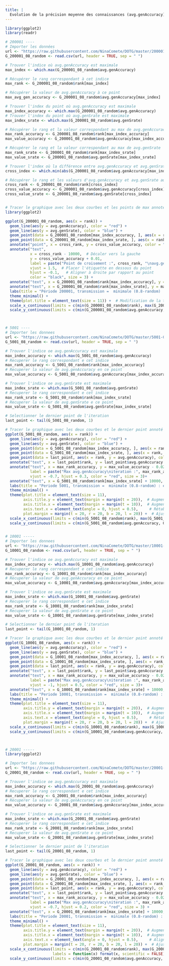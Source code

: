 ```yaml
---
title: |
  Evolution de la précision moyenne des connaissances (avg.genAccuracy) et du succès moyen des interactions (avg.genSrate) des agents selon leur durée d'existence (période), avec un taux de transmission minimal (0.8-random)
---
```


```r
library(ggplot2)
library(readr)

# 200001 ----
# Importer les données
url <- "https://raw.githubusercontent.com/NinaComete/DOTG/master/200001-0.8-random/average.csv"
G_200001_08_random <- read.csv(url, header = TRUE, sep = " ")

# Trouver l'indice où avg.genAccuracy est maximale
max_index <- which.max(G_200001_08_random$avg.genAccuracy)

# Récupérer le rang correspondant à cet indice
max_rank <- G_200001_08_random$rank[max_index]

# Récupérer la valeur de avg.genAccuracy à ce point
max_avg_gen_accuracy <- G_200001_08_random$avg.genAccuracy[max_index]

# Trouver l'index du point où avg.genAccuracy est maximale
max_index_accuracy <- which.max(G_200001_08_random$avg.genAccuracy)
# Trouver l'index du point où avg.genSrate est maximale
max_index_srate <- which.max(G_200001_08_random$avg.genSrate)

# Récupérer le rang et la valeur correspondant au max de avg.genAccuracy
max_rank_accuracy <- G_200001_08_random$rank[max_index_accuracy]
max_value_accuracy <- G_200001_08_random$avg.genAccuracy[max_index_accuracy]

# Récupérer le rang et la valeur correspondant au max de avg.genSrate
max_rank_srate <- G_200001_08_random$rank[max_index_srate]
max_value_srate <- G_200001_08_random$avg.genSrate[max_index_srate]

# Trouver l'index où la différence entre avg.genAccuracy et avg.genSrate est minimale
cross_index <- which.min(abs(G_200001_08_random$avg.genAccuracy[max_index_accuracy] - G_200001_08_random$avg.genSrate))

# Récupérer le rang et les valeurs d'avg.genAccuracy et avg.genSrate au point de croisement
cross_rank <- G_200001_08_random$rank[cross_index]
cross_value_accuracy <- G_200001_08_random$avg.genAccuracy[cross_index]
cross_value_srate <- G_200001_08_random$avg.genSrate[cross_index]


# Tracer le graphique avec les deux courbes et les points de max annotés
library(ggplot2)

ggplot(G_200001_08_random, aes(x = rank)) + 
  geom_line(aes(y = avg.genAccuracy), color = "red") +
  geom_line(aes(y = avg.genSrate), color = "blue") +
  geom_point(data = G_200001_08_random[max_index_accuracy, ], aes(x = rank, y = avg.genAccuracy), color = "red", size = 3) +
  geom_point(data = G_200001_08_random[max_index_srate, ], aes(x = rank, y = avg.genSrate), color = "blue", size = 3) +
  annotate("point", x = cross_rank, y = cross_value_accuracy, color = "black", size = 3) +
  annotate("text", 
           x = cross_rank - 10000,  # Décaler vers la gauche
           y = cross_value_accuracy + 0.01, 
           label = paste("Point de croisement :", cross_rank, "\navg.genAccuracy =", round(cross_value_accuracy, digits = 4), "\navg.genSrate =", round(cross_value_srate, digits = 4)), 
           vjust = 1.5,  # Placer l'étiquette en dessous du point
           hjust = -0.1,   # Aligner à droite par rapport au point
           color = "black", size = 3) +
  annotate("text", x = G_200001_08_random$rank[max_index_accuracy], y = max_value_accuracy - 0.02, label = paste("Max avg.genAccuracy \nitération:", max_rank_accuracy, ", value =", round(max_value_accuracy, digits = 4)), vjust = -1, hjust = 0.5, color = "red", size = 3) +
  annotate("text", x = G_200001_08_random$rank[max_index_srate], y = max_value_srate - 0.02, label = paste("Max avg.genSrate : itération ", max_rank_srate, ", value =", round(max_value_srate, digits = 4)), vjust = -1.4, hjust = 1.1, color = "blue", size = 3) +
  labs(title = "Période 200001, transmission =  minimale (0.8-random) : évolution de la précision moyenne des \nconnaissances (avg.genAccuracy)  et du succès moyen des interactions (avg.genSrate)") +
  theme_minimal() +
  theme(plot.title = element_text(size = 11)) +  # Modification de la taille de la police du titre
  scale_x_continuous(limits = c(min(G_200001_08_random$rank), max(G_200001_08_random$rank) + 30000)) +  # Augmenter les limites de l'axe x
  scale_y_continuous(limits = c(min(G_200001_08_random$avg.genAccuracy, G_200001_08_random$avg.genSrate), max(G_200001_08_random$avg.genAccuracy, G_200001_08_random$avg.genSrate) + 0.2))  # Augmenter les limites de l'axe y



# 5001 ----
# Importer les donnees
url <- "https://raw.githubusercontent.com/NinaComete/DOTG/master/5001-0.8-random/average.csv"
G_5001_08_random <- read.csv(url, header = TRUE, sep = " ")

# Trouver l'indice oe avg.genAccuracy est maximale
max_index_accuracy <- which.max(G_5001_08_random$avg.genAccuracy)
# Recuperer le rang correspondant e cet indice
max_rank_accuracy <- G_5001_08_random$rank[max_index_accuracy]
# Recuperer la valeur de avg.genAccuracy en ce point
max_value_accuracy <- G_5001_08_random$avg.genAccuracy[max_index_accuracy]

# Trouver l'indice oe avg.genSrate est maximale
max_index_srate <- which.max(G_5001_08_random$avg.genSrate)
# Recuperer le rang correspondant e cet indice
max_rank_srate <- G_5001_08_random$rank[max_index_srate]
# Recuperer la valeur de avg.genSrate e ce point
max_value_srate <- G_5001_08_random$avg.genSrate[max_index_srate]

# Selectionner le dernier point de l'iteration
last_point <- tail(G_5001_08_random, 1)

# Tracer le graphique avec les deux courbes et le dernier point annoté
ggplot(G_5001_08_random, aes(x = rank)) +
  geom_line(aes(y = avg.genAccuracy), color = "red") +
  geom_line(aes(y = avg.genSrate), color = "blue") +
  geom_point(data = G_5001_08_random[max_index_accuracy, ], aes(x = rank, y = avg.genAccuracy), color = "red", size = 3) +
  geom_point(data = G_5001_08_random[max_index_srate, ], aes(x = rank, y = avg.genSrate), color = "blue", size = 3) +
  geom_point(data = last_point, aes(x = rank, y = avg.genAccuracy), color = "green", size = 3) + # Ajout du dernier point en vert
  annotate("text", x = last_point$rank, y = last_point$avg.genAccuracy - 0.02, label = paste("Dernier point :", last_point$rank, "\navg.genAccuracy =", round(last_point$avg.genAccuracy, digits = 4), "\navg.genSrate =", round(last_point$avg.genSrate, digits = 4)), vjust = 1, hjust = 0, color = "black", size = 3) +
  annotate("text", x = max_rank_accuracy, y = max_value_accuracy - 0.02, 
           label = paste("Max avg.genAccuracy\niteration :", max_rank_accuracy, ", value =", round(max_value_accuracy, digits = 4)), 
           vjust = -0.7, hjust = 0.3, color = "red", size = 3)+
  annotate("text", x = G_5001_08_random$rank[max_index_srate] + 10000, y = max_value_srate - 0.02, label = paste("Max avg.genSrate\niteration  :", max_rank_srate, ", value =", round(max_value_srate, digits = 4)), vjust = -2, hjust = 0.4, color = "blue", size = 3) +
  labs(title = "Periode 5001, transmission =  minimale (0.8-random) : evolution de la precision moyenne des \nconnaissances (avg.genAccuracy) et du succes moyen des interactions (avg.genSrate)") +
  theme_minimal() +
  theme(plot.title = element_text(size = 11), 
        axis.title.y = element_text(margin = margin(t = 20)),  # Augmenter l'espace entre l'axe y et le titre
        axis.title.x = element_text(margin = margin(t = 10)),  # Augmenter l'espace entre l'axe x et le graphique
        axis.text.x = element_text(angle = 0, hjust = 0.5),     # Rétablir les étiquettes de l'axe x à l'horizontal
        plot.margin = margin(t = 20, r = 20, b = 20, l = 20)) +  # Ajuster les marges du graphique
  scale_x_continuous(limits = c(min(G_5001_08_random$rank), max(G_5001_08_random$rank) + 53000), labels = function(x) format(x, scientific = FALSE)) +  # Augmenter les limites de l'axe x
  scale_y_continuous(limits = c(min(G_5001_08_random$avg.genAccuracy, G_5001_08_random$avg.genSrate), max(G_5001_08_random$avg.genAccuracy, G_5001_08_random$avg.genSrate) + 0.15)) # Augmenter les limites de l'axe y


# 10001 -----
# Importer les donnees
url <- "https://raw.githubusercontent.com/NinaComete/DOTG/master/10001-0.8-random/average.csv"
G_10001_08_random <- read.csv(url, header = TRUE, sep = " ")

# Trouver l'indice oe avg.genAccuracy est maximale
max_index_accuracy <- which.max(G_10001_08_random$avg.genAccuracy)
# Recuperer le rang correspondant e cet indice
max_rank_accuracy <- G_10001_08_random$rank[max_index_accuracy]
# Recuperer la valeur de avg.genAccuracy en ce point
max_value_accuracy <- G_10001_08_random$avg.genAccuracy[max_index_accuracy]

# Trouver l'indice oe avg.genSrate est maximale
max_index_srate <- which.max(G_10001_08_random$avg.genSrate)
# Recuperer le rang correspondant e cet indice
max_rank_srate <- G_10001_08_random$rank[max_index_srate]
# Recuperer la valeur de avg.genSrate e ce point
max_value_srate <- G_10001_08_random$avg.genSrate[max_index_srate]

# Selectionner le dernier point de l'iteration
last_point <- tail(G_10001_08_random, 1)

# Tracer le graphique avec les deux courbes et le dernier point annoté
ggplot(G_10001_08_random, aes(x = rank)) +
  geom_line(aes(y = avg.genAccuracy), color = "red") +
  geom_line(aes(y = avg.genSrate), color = "blue") +
  geom_point(data = G_10001_08_random[max_index_accuracy, ], aes(x = rank, y = avg.genAccuracy), color = "red", size = 3) +
  geom_point(data = G_10001_08_random[max_index_srate, ], aes(x = rank, y = avg.genSrate), color = "blue", size = 3) +
  geom_point(data = last_point, aes(x = rank, y = avg.genAccuracy), color = "green", size = 3) + # Ajout du dernier point en vert
  annotate("text", x = last_point$rank, y = last_point$avg.genAccuracy - 0.02, label = paste("Dernier point :", last_point$rank, "\navg.genAccuracy =", round(last_point$avg.genAccuracy, digits = 4), "\navg.genSrate =", round(last_point$avg.genSrate, digits = 4)), vjust = 1, hjust = 0, color = "black", size = 3) +
  annotate("text", x = max_rank_accuracy, y = max_value_accuracy - 0.02, 
           label = paste("Max avg.genAccuracy\niteration :", max_rank_accuracy, ", value =", round(max_value_accuracy, digits = 4)), 
           vjust = -1, hjust = 0.5, color = "red", size = 3)+
  annotate("text", x = G_10001_08_random$rank[max_index_srate] + 10000, y = max_value_srate - 0.02, label = paste("Max avg.genSrate\niteration  :", max_rank_srate, ",value =", round(max_value_srate, digits = 4)), vjust = -2, hjust = 0.5, color = "blue", size = 3) +
  labs(title = "Periode 10001, transmission =  minimale (0.8-random) : evolution de la precision moyenne des \nconnaissances (avg.genAccuracy) et du succes moyen des interactions (avg.genSrate)") +
  theme_minimal() +
  theme(plot.title = element_text(size = 11), 
        axis.title.y = element_text(margin = margin(t = 20)),  # Augmenter l'espace entre l'axe y et le titre
        axis.title.x = element_text(margin = margin(t = 10)),  # Augmenter l'espace entre l'axe x et le graphique
        axis.text.x = element_text(angle = 0, hjust = 0.5),     # Rétablir les étiquettes de l'axe x à l'horizontal
        plot.margin = margin(t = 20, r = 20, b = 20, l = 20)) +  # Ajuster les marges du graphique
  scale_x_continuous(limits = c(min(G_10001_08_random$rank), max(G_10001_08_random$rank) + 53000), labels = function(x) format(x, scientific = FALSE)) +  # Augmenter les limites de l'axe x
  scale_y_continuous(limits = c(min(G_10001_08_random$avg.genAccuracy, G_10001_08_random$avg.genSrate), max(G_10001_08_random$avg.genAccuracy, G_10001_08_random$avg.genSrate) + 0.15)) # Augmenter les limites de l'axe y



# 20001 -----
library(ggplot2)

# Importer les donnees
url <- "https://raw.githubusercontent.com/NinaComete/DOTG/master/20001-0.8-random/average.csv"
G_20001_08_random <- read.csv(url, header = TRUE, sep = " ")

# Trouver l'indice oe avg.genAccuracy est maximale
max_index_accuracy <- which.max(G_20001_08_random$avg.genAccuracy)
# Recuperer le rang correspondant e cet indice
max_rank_accuracy <- G_20001_08_random$rank[max_index_accuracy]
# Recuperer la valeur de avg.genAccuracy en ce point
max_value_accuracy <- G_20001_08_random$avg.genAccuracy[max_index_accuracy]

# Trouver l'indice oe avg.genSrate est maximale
max_index_srate <- which.max(G_20001_08_random$avg.genSrate)
# Recuperer le rang correspondant e cet indice
max_rank_srate <- G_20001_08_random$rank[max_index_srate]
# Recuperer la valeur de avg.genSrate e ce point
max_value_srate <- G_20001_08_random$avg.genSrate[max_index_srate]

# Selectionner le dernier point de l'iteration
last_point <- tail(G_20001_08_random, 1)

# Tracer le graphique avec les deux courbes et le dernier point annoté
ggplot(G_20001_08_random, aes(x = rank)) +
  geom_line(aes(y = avg.genAccuracy), color = "red") +
  geom_line(aes(y = avg.genSrate), color = "blue") +
  geom_point(data = G_20001_08_random[max_index_accuracy, ], aes(x = rank, y = avg.genAccuracy), color = "red", size = 3) +
  geom_point(data = G_20001_08_random[max_index_srate, ], aes(x = rank, y = avg.genSrate), color = "blue", size = 3) +
  geom_point(data = last_point, aes(x = rank, y = avg.genAccuracy), color = "green", size = 3) + # Ajout du dernier point en vert
  annotate("text", x = last_point$rank, y = last_point$avg.genAccuracy - 0.02, label = paste("Dernier point :", last_point$rank, "\navg.genAccuracy =", round(last_point$avg.genAccuracy, digits = 4), "\navg.genSrate =", round(last_point$avg.genSrate, digits = 4)), vjust = 1.2, hjust = 0, color = "black", size = 3) +
  annotate("text", x = max_rank_accuracy, y = max_value_accuracy - 0.02, 
           label = paste("Max avg.genAccuracy\niteration :", max_rank_accuracy, ", value =", round(max_value_accuracy, digits = 4)), 
           vjust = -0.7, hjust = 0.2, color = "red", size = 3) +
  annotate("text", x = G_20001_08_random$rank[max_index_srate] + 10000, y = max_value_srate - 0.02, label = paste("Max avg.genSrate\niteration  :", max_rank_srate, ", value =", round(max_value_srate, digits = 4)), vjust = -1.3, hjust = 0.7, color = "blue", size = 3) +
  labs(title = "Periode 20001, transmission =  minimale (0.8-random) : evolution de la precision moyenne des \nconnaissances (avg.genAccuracy) et du succes moyen des interactions (avg.genSrate)") +
  theme_minimal() +
  theme(plot.title = element_text(size = 11), 
        axis.title.y = element_text(margin = margin(t = 20)),  # Augmenter l'espace entre l'axe y et le titre
        axis.title.x = element_text(margin = margin(t = 10)),  # Augmenter l'espace entre l'axe x et le graphique
        axis.text.x = element_text(angle = 0, hjust = 0.5),     # Aligner horizontalement les étiquettes de l'axe x
        plot.margin = margin(t = 20, r = 20, b = 20, l = 20)) +  # Ajuster les marges du graphique
  scale_x_continuous(limits = c(min(G_20001_08_random$rank), max(G_20001_08_random$rank) + 53000), 
                     labels = function(x) format(x, scientific = FALSE)) +  # Modifier le format de l'axe x
  scale_y_continuous(limits = c(min(G_20001_08_random$avg.genAccuracy, G_20001_08_random$avg.genSrate), max(G_20001_08_random$avg.genAccuracy, G_20001_08_random$avg.genSrate) + 0.15)) # Augmenter les limites de l'axe y

```


